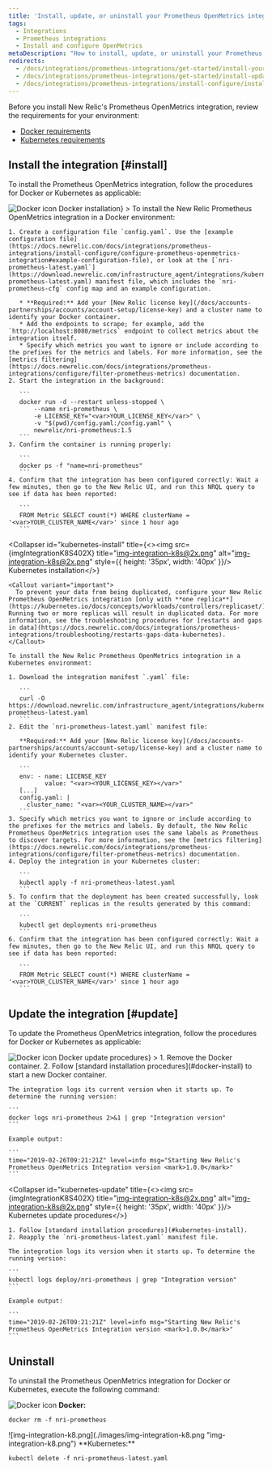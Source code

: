 ```yaml
---
title: 'Install, update, or uninstall your Prometheus OpenMetrics integration'
tags:
  - Integrations
  - Prometheus integrations
  - Install and configure OpenMetrics
metaDescription: "How to install, update, or uninstall your Prometheus OpenMetrics integration with New Relic for your Docker or Kubernetes environment."
redirects:
  - /docs/integrations/prometheus-integrations/get-started/install-your-prometheus-openmetrics-integration
  - /docs/integrations/prometheus-integrations/get-started/install-update-or-uninstall-your-prometheus-openmetrics-integration
  - /docs/integrations/prometheus-integrations/install-configure/install-update-or-uninstall-your-prometheus-openmetrics-integration
---
```




Before you install New Relic's Prometheus OpenMetrics integration, review the requirements for your environment:

- [Docker requirements](/docs/integrations/prometheus-integrations/get-started/monitor-prometheus-new-relic#OpenMetrics-Compatibility)
- [Kubernetes requirements](/docs/integrations/prometheus-integrations/get-started/monitor-prometheus-new-relic#OpenMetrics-Compatibility)

## Install the integration [#install]

To install the Prometheus OpenMetrics integration, follow the procedures for Docker or Kubernetes as applicable:

<CollapserGroup>
  <Collapser
    id="docker-install"
    title={<><img src={dockerLogoCrop} title="Docker icon" alt="Docker icon" style={{ height: '35px', width: '40px' }}/> Docker installation</>}
  >
    To install the New Relic Prometheus OpenMetrics integration in a Docker environment:

    1. Create a configuration file `config.yaml`. Use the [example configuration file](https://docs.newrelic.com/docs/integrations/prometheus-integrations/install-configure/configure-prometheus-openmetrics-integration#example-configuration-file), or look at the [`nri-prometheus-latest.yaml`](https://download.newrelic.com/infrastructure_agent/integrations/kubernetes/nri-prometheus-latest.yaml) manifest file, which includes the `nri-prometheus-cfg` config map and an example configuration.

       * **Required:** Add your [New Relic license key](/docs/accounts-partnerships/accounts/account-setup/license-key) and a cluster name to identify your Docker container.
       * Add the endpoints to scrape; for example, add the `http://localhost:8080/metrics` endpoint to collect metrics about the integration itself.
       * Specify which metrics you want to ignore or include according to the prefixes for the metrics and labels. For more information, see the [metrics filtering](https://docs.newrelic.com/docs/integrations/prometheus-integrations/configure/filter-prometheus-metrics) documentation.
    2. Start the integration in the background:

       ```
       docker run -d --restart unless-stopped \
           --name nri-prometheus \
           -e LICENSE_KEY="<var>YOUR_LICENSE_KEY</var>" \
           -v "$(pwd)/config.yaml:/config.yaml" \
           newrelic/nri-prometheus:1.5
       ```
    3. Confirm the container is running properly:

       ```
       docker ps -f "name=nri-prometheus"
       ```
    4. Confirm that the integration has been configured correctly: Wait a few minutes, then go to the New Relic UI, and run this NRQL query to see if data has been reported:

       ```
       FROM Metric SELECT count(*) WHERE clusterName = '<var>YOUR_CLUSTER_NAME</var>' since 1 hour ago
       ```

  </Collapser>

  <Collapser
    id="kubernetes-install"
    title={<><img src={imgIntegrationK8S402X} title="img-integration-k8s@2x.png" alt="img-integration-k8s@2x.png" style={{ height: '35px', width: '40px' }}/> Kubernetes installation</>}
  >
    <Callout variant="important">
      To prevent your data from being duplicated, configure your New Relic Prometheus OpenMetrics integration [only with **one replica**](https://kubernetes.io/docs/concepts/workloads/controllers/replicaset/). Running two or more replicas will result in duplicated data. For more information, see the troubleshooting procedures for [restarts and gaps in data](https://docs.newrelic.com/docs/integrations/prometheus-integrations/troubleshooting/restarts-gaps-data-kubernetes).
    </Callout>

    To install the New Relic Prometheus OpenMetrics integration in a Kubernetes environment:

    1. Download the integration manifest `.yaml` file:

       ```
       curl -O https://download.newrelic.com/infrastructure_agent/integrations/kubernetes/nri-prometheus-latest.yaml
       ```
    2. Edit the `nri-prometheus-latest.yaml` manifest file:

       **Required:** Add your [New Relic license key](/docs/accounts-partnerships/accounts/account-setup/license-key) and a cluster name to identify your Kubernetes cluster.

       ```
       env: - name: LICENSE_KEY
              value: "<var><YOUR_LICENSE_KEY></var>"
       [...]
       config.yaml: |
         cluster_name: "<var><YOUR_CLUSTER_NAME></var>"
       ```
    3. Specify which metrics you want to ignore or include according to the prefixes for the metrics and labels. By default, the New Relic Prometheus OpenMetrics integration uses the same labels as Prometheus to discover targets. For more information, see the [metrics filtering](https://docs.newrelic.com/docs/integrations/prometheus-integrations/configure/filter-prometheus-metrics) documentation.
    4. Deploy the integration in your Kubernetes cluster:

       ```
       kubectl apply -f nri-prometheus-latest.yaml
       ```
    5. To confirm that the deployment has been created successfully, look at the `CURRENT` replicas in the results generated by this command:

       ```
       kubectl get deployments nri-prometheus
       ```
    6. Confirm that the integration has been configured correctly: Wait a few minutes, then go to the New Relic UI, and run this NRQL query to see if data has been reported:

       ```
       FROM Metric SELECT count(*) WHERE clusterName = '<var>YOUR_CLUSTER_NAME</var>' since 1 hour ago
       ```

  </Collapser>
</CollapserGroup>

## Update the integration [#update]

To update the Prometheus OpenMetrics integration, follow the procedures for Docker or Kubernetes as applicable:

<CollapserGroup>
  <Collapser
    id="docker-update"
    title={<><img src={dockerLogoCrop} title="Docker icon" alt="Docker icon" style={{ height: '35px', width: '40px' }}/> Docker update procedures</>}
  >
    1. Remove the Docker container.
    2. Follow [standard installation procedures](#docker-install) to start a new Docker container.

    The integration logs its current version when it starts up. To determine the running version:

    ```
    docker logs nri-prometheus 2>&1 | grep "Integration version"
    ```

    Example output:

    ```
    time="2019-02-26T09:21:21Z" level=info msg="Starting New Relic's Prometheus OpenMetrics Integration version <mark>1.0.0</mark>"
    ```

  </Collapser>

  <Collapser
    id="kubernetes-update"
    title={<><img src={imgIntegrationK8S402X} title="img-integration-k8s@2x.png" alt="img-integration-k8s@2x.png" style={{ height: '35px', width: '40px' }}/> Kubernetes update procedures</>}
  >
    1. Follow [standard installation procedures](#kubernetes-install).
    2. Reapply the `nri-prometheus-latest.yaml` manifest file.

    The integration logs its version when it starts up. To determine the running version:

    ```
    kubectl logs deploy/nri-prometheus | grep "Integration version"
    ```

    Example output:

    ```
    time="2019-02-26T09:21:21Z" level=info msg="Starting New Relic's Prometheus OpenMetrics Integration version <mark>1.0.0</mark>"
    ```

  </Collapser>
</CollapserGroup>

## Uninstall

To uninstall the Prometheus OpenMetrics integration for Docker or Kubernetes, execute the following command:

<ImageSizing width="40px" height="35px">![Docker icon](./images/docker-logo-crop.png "Docker icon")</ImageSizing> **Docker:**

```
docker rm -f nri-prometheus
```

<ImageSizing width="40px" height="35px">
  ![img-integration-k8.png](./images/img-integration-k8.png
  "img-integration-k8.png")
</ImageSizing> **Kubernetes:**

```
kubectl delete -f nri-prometheus-latest.yaml
```
